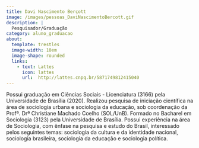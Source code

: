 ```yaml
---
title: Davi Nascimento Berçott
image: /images/pessoas_DaviNascimentoBercott.gif
description: |
  Pesquisador/Graduação
category: aluno_graduacao
about:
  template: trestles
  image-width: 10em
  image-shape: rounded
  links:
    - text: Lattes
      icon: lattes
      url:  http://lattes.cnpq.br/5871749812415040
---
```


Possui graduação em Ciências Sociais - Licenciatura (3166) pela Universidade de Brasília (2020). Realizou pesquisa de iniciação científica na área de sociologia urbana e sociologia da educação, sob coordenação da Profª. Drª Christiane Machado Coelho (SOL/UnB). Formado no Bacharel em Sociologia (3123) pela Universidade de Brasília. Possui experiência na área de Sociologia, com ênfase na pesquisa e estudo do Brasil, interessado pelos seguintes temas: sociologia da cultura e da identidade nacional, sociologia brasileira, sociologia da educação e sociologia política.

<!-- Google tag (gtag.js) -->
<script async src="https://www.googletagmanager.com/gtag/js?id=G-GB2MGT95N0"></script>
<script>
  window.dataLayer = window.dataLayer || [];
  function gtag(){dataLayer.push(arguments);}
  gtag('js', new Date());

  gtag('config', 'G-GB2MGT95N0');
</script>